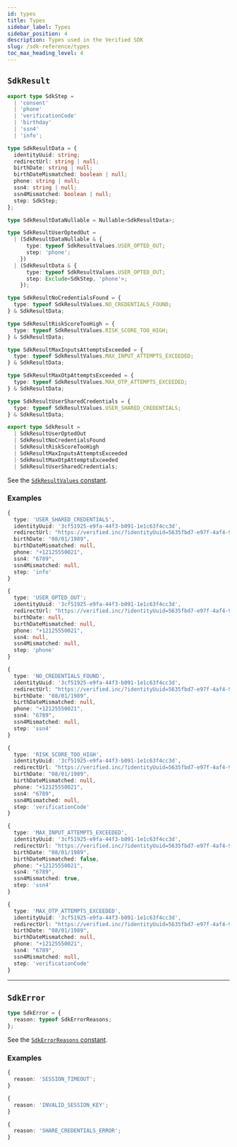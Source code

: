 ```yaml
---
id: types
title: Types
sidebar_label: Types
sidebar_position: 4
description: Types used in the Verified SDK
slug: /sdk-reference/types
toc_max_heading_level: 4
---
```


## `SdkResult`

```typescript title="SdkResult Type"
export type SdkStep =
  | 'consent'
  | 'phone'
  | 'verificationCode'
  | 'birthday'
  | 'ssn4'
  | 'info';

type SdkResultData = {
  identityUuid: string;
  redirectUrl: string | null;
  birthDate: string | null;
  birthDateMismatched: boolean | null;
  phone: string | null;
  ssn4: string | null;
  ssn4Mismatched: boolean | null;
  step: SdkStep;
};

type SdkResultDataNullable = Nullable<SdkResultData>;

type SdkResultUserOptedOut =
  | (SdkResultDataNullable & {
      type: typeof SdkResultValues.USER_OPTED_OUT;
      step: 'phone';
    })
  | (SdkResultData & {
      type: typeof SdkResultValues.USER_OPTED_OUT;
      step: Exclude<SdkStep, 'phone'>;
    });

type SdkResultNoCredentialsFound = {
  type: typeof SdkResultValues.NO_CREDENTIALS_FOUND;
} & SdkResultData;

type SdkResultRiskScoreTooHigh = {
  type: typeof SdkResultValues.RISK_SCORE_TOO_HIGH;
} & SdkResultData;

type SdkResultMaxInputsAttemptsExceeded = {
  type: typeof SdkResultValues.MAX_INPUT_ATTEMPTS_EXCEEDED;
} & SdkResultData;

type SdkResultMaxOtpAttemptsExceeded = {
  type: typeof SdkResultValues.MAX_OTP_ATTEMPTS_EXCEEDED;
} & SdkResultData;

type SdkResultUserSharedCredentials = {
  type: typeof SdkResultValues.USER_SHARED_CREDENTIALS;
} & SdkResultData;

export type SdkResult =
  | SdkResultUserOptedOut
  | SdkResultNoCredentialsFound
  | SdkResultRiskScoreTooHigh
  | SdkResultMaxInputsAttemptsExceeded
  | SdkResultMaxOtpAttemptsExceeded
  | SdkResultUserSharedCredentials;
```

See the [`SdkResultValues` constant](../sdk-reference/constants#sdkresultvalues).

### Examples

```typescript title="SdkResult Example (User Shared Credentials)"
{
  type: 'USER_SHARED_CREDENTIALS',
  identityUuid: '3cf51925-e9fa-44f3-b091-1e1c63f4cc3d',
  redirectUrl: "https://verified.inc/?identityUuid=5635fbd7-e97f-4af4-9f1f-2769fa17aa88",
  birthDate: "08/01/1989",
  birthDateMismatched: null,
  phone: "+12125550021",
  ssn4: "6789",
  ssn4Mismatched: null,
  step: 'info'
}
```

```typescript title="SdkResult Example (User Opted Out)"
{
  type: 'USER_OPTED_OUT';
  identityUuid: '3cf51925-e9fa-44f3-b091-1e1c63f4cc3d',
  redirectUrl: "https://verified.inc/?identityUuid=5635fbd7-e97f-4af4-9f1f-2769fa17aa88",
  birthDate: null,
  birthDateMismatched: null,
  phone: "+12125550021",
  ssn4: null,
  ssn4Mismatched: null,
  step: 'phone'
}
```

```typescript title="SdkResult Example (No Credentials Found)"
{
  type: 'NO_CREDENTIALS_FOUND',
  identityUuid: '3cf51925-e9fa-44f3-b091-1e1c63f4cc3d',
  redirectUrl: "https://verified.inc/?identityUuid=5635fbd7-e97f-4af4-9f1f-2769fa17aa88",
  birthDate: "08/01/1989",
  birthDateMismatched: null,
  phone: "+12125550021",
  ssn4: "6789",
  ssn4Mismatched: null,
  step: 'ssn4'
}
```

```typescript title="SdkResult Example (Risk Score Too High)"
{
  type: 'RISK_SCORE_TOO_HIGH',
  identityUuid: '3cf51925-e9fa-44f3-b091-1e1c63f4cc3d',
  redirectUrl: "https://verified.inc/?identityUuid=5635fbd7-e97f-4af4-9f1f-2769fa17aa88",
  birthDate: "08/01/1989",
  birthDateMismatched: null,
  phone: "+12125550021",
  ssn4: "6789",
  ssn4Mismatched: null,
  step: 'verificationCode'
}
```

```typescript title="SdkResult Example (Max Inputs Attempts Exceeded)"
{
  type: 'MAX_INPUT_ATTEMPTS_EXCEEDED',
  identityUuid: '3cf51925-e9fa-44f3-b091-1e1c63f4cc3d',
  redirectUrl: "https://verified.inc/?identityUuid=5635fbd7-e97f-4af4-9f1f-2769fa17aa88",
  birthDate: "08/01/1989",
  birthDateMismatched: false,
  phone: "+12125550021",
  ssn4: "6789",
  ssn4Mismatched: true,
  step: 'ssn4'
}
```

```typescript title="SdkResult Example (Max OTP Attempts Exceeded)"
{
  type: 'MAX_OTP_ATTEMPTS_EXCEEDED',
  identityUuid: '3cf51925-e9fa-44f3-b091-1e1c63f4cc3d',
  redirectUrl: "https://verified.inc/?identityUuid=5635fbd7-e97f-4af4-9f1f-2769fa17aa88",
  birthDate: "08/01/1989",
  birthDateMismatched: null,
  phone: "+12125550021",
  ssn4: "6789",
  ssn4Mismatched: null,
  step: 'verificationCode'
}
```

---

## `SdkError`

```typescript
type SdkError = {
  reason: typeof SdkErrorReasons;
};
```

See the [`SdkErrorReasons` constant](../sdk-reference/constants#sdkerrorreasons).

### Examples

```typescript title="SdkError Example (Session Timeout)"
{
  reason: 'SESSION_TIMEOUT';
}
```

```typescript title="SdkError Example (Invalid Session Key)"
{
  reason: 'INVALID_SESSION_KEY';
}
```

```typescript title="SdkError Example (Share Credentials Error)"
{
  reason: 'SHARE_CREDENTIALS_ERROR';
}
```
